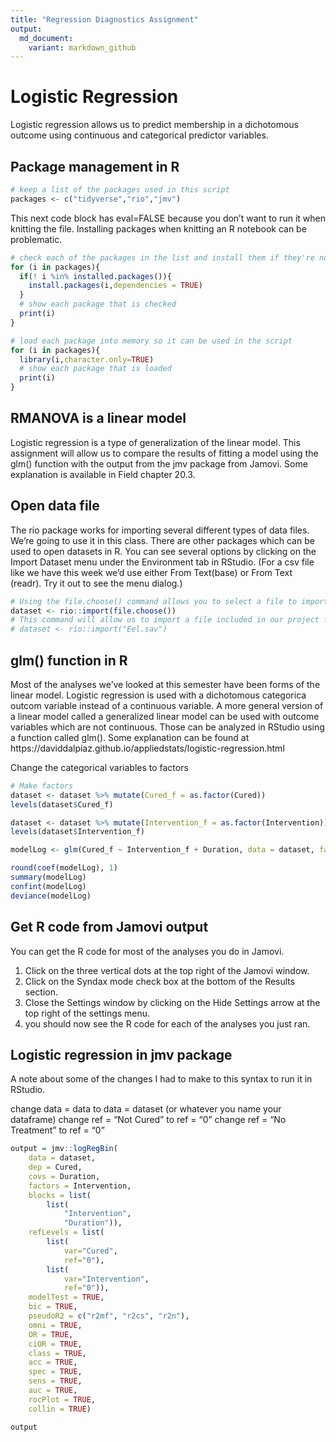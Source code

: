 ---
title: "Regression Diagnostics Assignment"
output:
  md_document:
    variant: markdown_github
---

# Logistic Regression

Logistic regression allows us to predict membership in a dichotomous outcome using continuous and categorical predictor variables. 

## Package management in R

```{r}
# keep a list of the packages used in this script
packages <- c("tidyverse","rio","jmv")
```

This next code block has eval=FALSE because you don't want to run it when knitting the file. Installing packages when knitting an R notebook can be problematic.

```{r eval=FALSE}
# check each of the packages in the list and install them if they're not installed already
for (i in packages){
  if(! i %in% installed.packages()){
    install.packages(i,dependencies = TRUE)
  }
  # show each package that is checked
  print(i)
}
```

```{r eval=FALSE}
# load each package into memory so it can be used in the script
for (i in packages){
  library(i,character.only=TRUE)
  # show each package that is loaded
  print(i)
}
```

## RMANOVA is a linear model

Logistic regression is a type of generalization of the linear model. This assignment will allow us to compare the results of fitting a model using the glm() function with the output from the jmv package from Jamovi. Some explanation is available in Field chapter 20.3.

## Open data file

The rio package works for importing several different types of data files. We're going to use it in this class. There are other packages which can be used to open datasets in R. You can see several options by clicking on the Import Dataset menu under the Environment tab in RStudio. (For a csv file like we have this week we'd use either From Text(base) or From Text (readr). Try it out to see the menu dialog.)

```{r eval=FALSE}
# Using the file.choose() command allows you to select a file to import from another folder.
dataset <- rio::import(file.choose())
# This command will allow us to import a file included in our project folder.
# dataset <- rio::import("Eel.sav")
```

## glm() function in R

Most of the analyses we've looked at this semester have been forms of the linear model. Logistic regression is used with a dichotomous categorica outcom variable instead of a continuous variable. A more general version of a linear model called a generalized linear model can be used with outcome variables which are not continuous. Those can be analyzed in RStudio using a function called glm(). Some explanation can be found at https://daviddalpiaz.github.io/appliedstats/logistic-regression.html

Change the categorical variables to factors

```{r eval=FALSE}
# Make factors
dataset <- dataset %>% mutate(Cured_f = as.factor(Cured))
levels(dataset$Cured_f)

dataset <- dataset %>% mutate(Intervention_f = as.factor(Intervention))
levels(dataset$Intervention_f)
```


```{r eval=FALSE}
modelLog <- glm(Cured_f ~ Intervention_f + Duration, data = dataset, family = binomial)

```

```{r eval=FALSE}
round(coef(modelLog), 1)
summary(modelLog)
confint(modelLog)
deviance(modelLog)

```


## Get R code from Jamovi output

You can get the R code for most of the analyses you do in Jamovi.

1. Click on the three vertical dots at the top right of the Jamovi window.
2. Click on the Syndax mode check box at the bottom of the Results section.
3. Close the Settings window by clicking on the Hide Settings arrow at the top right of the settings menu.
4. you should now see the R code for each of the analyses you just ran.

## Logistic regression in jmv package

A note about some of the changes I had to make to this syntax to run it in RStudio.

change data = data to data = dataset (or whatever you name your dataframe)
change ref = "Not Cured" to ref = "0"
change ref = "No Treatment" to ref = "0"

```{r eval=FALSE}
output = jmv::logRegBin(
    data = dataset,
    dep = Cured,
    covs = Duration,
    factors = Intervention,
    blocks = list(
        list(
            "Intervention",
            "Duration")),
    refLevels = list(
        list(
            var="Cured",
            ref="0"),
        list(
            var="Intervention",
            ref="0")),
    modelTest = TRUE,
    bic = TRUE,
    pseudoR2 = c("r2mf", "r2cs", "r2n"),
    omni = TRUE,
    OR = TRUE,
    ciOR = TRUE,
    class = TRUE,
    acc = TRUE,
    spec = TRUE,
    sens = TRUE,
    auc = TRUE,
    rocPlot = TRUE,
    collin = TRUE)

output
```



